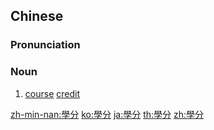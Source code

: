 {{also|学分}}
==Chinese==
{{zh-forms|s=学分}}

===Pronunciation===
{{zh-pron
|m=xuéfēn
|c=hok6 fan1
|mn=ha̍k-hun
|cat=n
}}

===Noun===
{{zh-noun}}

# [[course]] [[credit]]

[[zh-min-nan:學分]]
[[ko:學分]]
[[ja:學分]]
[[th:學分]]
[[zh:學分]]